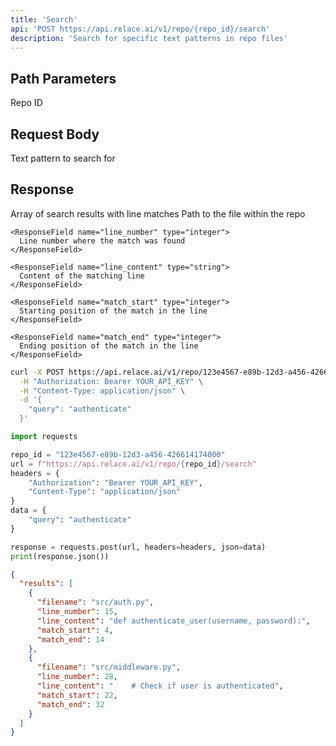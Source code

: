 ```yaml
---
title: 'Search'
api: 'POST https://api.relace.ai/v1/repo/{repo_id}/search'
description: 'Search for specific text patterns in repo files'
---
```


## Path Parameters

<ParamField path="repo_id" type="string" required>
  Repo ID
</ParamField>

## Request Body

<ParamField body="query" type="string" required>
  Text pattern to search for
</ParamField>


## Response

<ResponseField name="results" type="array">
  Array of search results with line matches
  
  <Expandable title="properties" defaultOpen={false}>
    <ResponseField name="filename" type="string">
      Path to the file within the repo
    </ResponseField>
    
    <ResponseField name="line_number" type="integer">
      Line number where the match was found
    </ResponseField>
    
    <ResponseField name="line_content" type="string">
      Content of the matching line
    </ResponseField>
    
    <ResponseField name="match_start" type="integer">
      Starting position of the match in the line
    </ResponseField>
    
    <ResponseField name="match_end" type="integer">
      Ending position of the match in the line
    </ResponseField>
  </Expandable>
</ResponseField>


<RequestExample>

```bash cURL
curl -X POST https://api.relace.ai/v1/repo/123e4567-e89b-12d3-a456-426614174000/search \
  -H "Authorization: Bearer YOUR_API_KEY" \
  -H "Content-Type: application/json" \
  -d '{
    "query": "authenticate"
  }'
```

```python Python
import requests

repo_id = "123e4567-e89b-12d3-a456-426614174000"
url = f"https://api.relace.ai/v1/repo/{repo_id}/search"
headers = {
    "Authorization": "Bearer YOUR_API_KEY",
    "Content-Type": "application/json"
}
data = {
    "query": "authenticate"
}

response = requests.post(url, headers=headers, json=data)
print(response.json())
```

</RequestExample>

<ResponseExample>

```json Response
{
  "results": [
    {
      "filename": "src/auth.py",
      "line_number": 15,
      "line_content": "def authenticate_user(username, password):",
      "match_start": 4,
      "match_end": 14
    },
    {
      "filename": "src/middleware.py", 
      "line_number": 28,
      "line_content": "    # Check if user is authenticated",
      "match_start": 22,
      "match_end": 32
    }
  ]
}
```

</ResponseExample>
